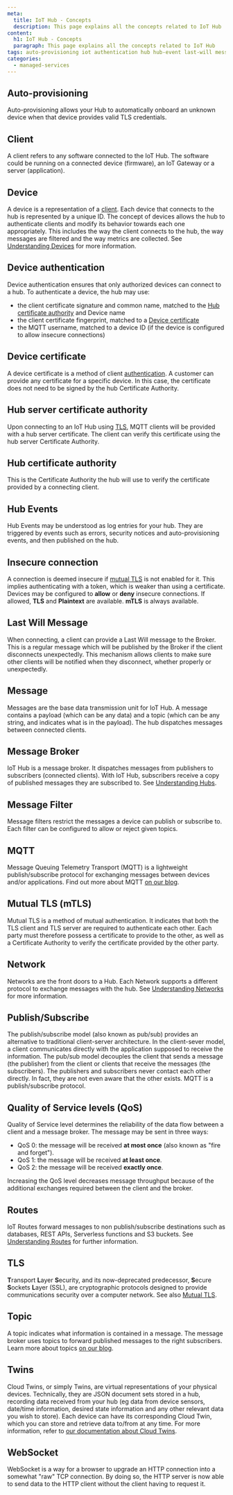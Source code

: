 ```yaml
---
meta:
  title: IoT Hub - Concepts
  description: This page explains all the concepts related to IoT Hub
content:
  h1: IoT Hub - Concepts
  paragraph: This page explains all the concepts related to IoT Hub
tags: auto-provisioning iot authentication hub hub-event last-will message-broker mqtt mtls qos tls websocket service-level
categories:
  - managed-services
---
```


<Concept opened>

## Auto-provisioning

Auto-provisioning allows your Hub to automatically onboard an unknown device when that device provides valid TLS credentials.

</Concept>

<Concept opened>

## Client

A client refers to any software connected to the IoT Hub. The software could be running on a connected device (firmware), an IoT Gateway or a server (application).

</Concept>

<Concept opened>

## Device

A device is a representation of a [client](#client). Each device that connects to the hub is represented by a unique ID. The concept of devices allows the hub to authenticate clients and modify its behavior towards each one appropriately. This includes the way the client connects to the hub, the way messages are filtered and the way metrics are collected. See [Understanding Devices](/managed-services/iot-hub/reference-content/devices/) for more information.

</Concept>

<Concept>

## Device authentication

Device authentication ensures that only authorized devices can connect to a hub. To authenticate a device, the hub may use:

- the client certificate signature and common name, matched to the [Hub certificate authority](#hub-certificate-authority) and Device name
- the client certificate fingerprint, matched to a [Device certificate](#device-certificate)
- the MQTT username, matched to a device ID (if the device is configured to allow insecure connections)

</Concept>

<Concept>

## Device certificate

A device certificate is a method of client [authentication](#device-authentication). A customer can provide any certificate for a specific device. In this case, the certificate does not need to be signed by the hub Certificate Authority.

</Concept>

<Concept>

## Hub server certificate authority

Upon connecting to an IoT Hub using [TLS](#TLS), MQTT clients will be provided with a hub server certificate. The client can verify this certificate using the hub server Certificate Authority.

</Concept>

<Concept>

## Hub certificate authority

This is the Certificate Authority the hub will use to verify the certificate provided by a connecting client.

</Concept>

<Concept>

## Hub Events

Hub Events may be understood as log entries for your hub. They are triggered by events such as errors, security notices and auto-provisioning events, and then published on the hub.

</Concept>

<Concept>

## Insecure connection

A connection is deemed insecure if [mutual TLS](#mutual-tls-(mtls)) is not enabled for it. This implies authenticating with a token, which is weaker than using a certificate. Devices may be configured to **allow** or **deny** insecure connections. If allowed, **TLS** and **Plaintext** are available. **mTLS** is always available.

</Concept>

<Concept>

## Last Will Message

When connecting, a client can provide a Last Will message to the Broker. This is a regular message which will be published by the Broker if the client disconnects unexpectedly. This mechanism allows clients to make sure other clients will be notified when they disconnect, whether properly or unexpectedly.

</Concept>

<Concept>

## Message

Messages are the base data transmission unit for IoT Hub. A message contains a payload (which can be any data) and a topic (which can be any string, and indicates what is in the payload). The hub dispatches messages between connected clients.

</Concept>

<Concept>

## Message Broker

IoT Hub is a message broker. It dispatches messages from publishers to subscribers (connected clients). With IoT Hub, subscribers receive a copy of published messages they are subscribed to. See [Understanding Hubs](/managed-services/iot-hub/reference-content/hubs/).

</Concept>

<Concept>

## Message Filter

Message filters restrict the messages a device can publish or subscribe to. Each filter can be configured to allow or reject given topics.

</Concept>

<Concept>

## MQTT

Message Queuing Telemetry Transport (MQTT) is a lightweight publish/subscribe protocol for exchanging messages between devices and/or applications. Find out more about MQTT [on our blog](https://www.scaleway.com/en/blog/introduction-to-mqtt-protocol/).

</Concept>

<Concept>

## Mutual TLS (mTLS)

Mutual TLS is a method of mutual authentication. It indicates that both the TLS client and TLS server are required to authenticate each other. Each party must therefore possess a certificate to provide to the other, as well as a Certificate Authority to verify the certificate provided by the other party.

</Concept>

<Concept>

## Network

Networks are the front doors to a Hub. Each Network supports a different protocol to exchange messages with the hub. See [Understanding Networks](/managed-services/iot-hub/reference-content/networks/) for more information.

</Concept>

<Concept>

## Publish/Subscribe

The publish/subscribe model (also known as pub/sub) provides an alternative to traditional client-server architecture. In the client-sever model, a client communicates directly with the application supposed to receive the information. The pub/sub model decouples the client that sends a message (the publisher) from the client or clients that receive the messages (the subscribers). The publishers and subscribers never contact each other directly. In fact, they are not even aware that the other exists. MQTT is a publish/subscribe protocol.

</Concept>

<Concept>

## Quality of Service levels (QoS)

Quality of Service level determines the reliability of the data flow between a client and a message broker. The message may be sent in three ways:

- QoS 0: the message will be received **at most once** (also known as "fire and forget").
- QoS 1: the message will be received **at least once**.
- QoS 2: the message will be received **exactly once**.

Increasing the QoS level decreases message throughput because of the additional exchanges required between the client and the broker.

</Concept>

<Concept>

## Routes

IoT Routes forward messages to non publish/subscribe destinations such as databases, REST APIs, Serverless functions and S3 buckets. See [Understanding Routes](/managed-services/iot-hub/reference-content/routes/) for further information.

</Concept>

<Concept>

## TLS

**T**ransport **L**ayer **S**ecurity, and its now-deprecated predecessor, **S**ecure **S**ockets **L**ayer (SSL), are cryptographic protocols designed to provide communications security over a computer network. See also [Mutual TLS](#mutualtls-mtls).

</Concept>

<Concept>

## Topic

A topic indicates what information is contained in a message. The message broker uses topics to forward published messages to the right subscribers. Learn more about topics [on our blog](https://www.scaleway.com/en/blog/scaleway-iot-hub-introduction-to-mqtt-topics/).

</Concept>

<Concept>

## Twins

Cloud Twins, or simply Twins, are virtual representations of your physical devices. Technically, they are JSON document sets stored in a hub, recording data received from your hub (eg data from device sensors, date/time information, desired state information and any other relevant data you wish to store). Each device can have its corresponding Cloud Twin, which you can store and retrieve data to/from at any time. For more information, refer to [our documentation about Cloud Twins](/managed-services/iot-hub/reference-content/twins/).


</Concept>

<Concept>

## WebSocket

WebSocket is a way for a browser to upgrade an HTTP connection into a somewhat "raw" TCP connection. By doing so, the HTTP server is now able to send data to the HTTP client without the client having to request it.

</Concept>
